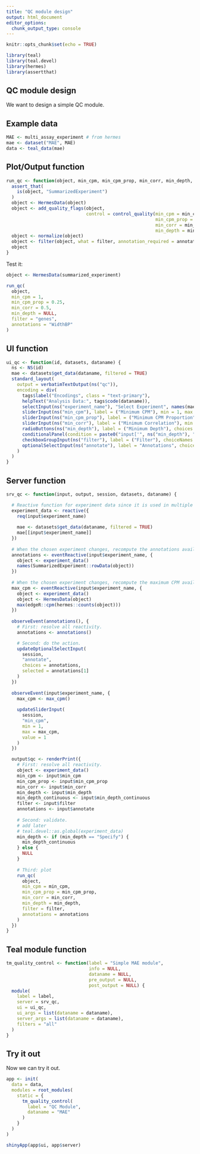 ```yaml
---
title: "QC module design" 
output: html_document
editor_options: 
  chunk_output_type: console
---
```


```r
knitr::opts_chunk$set(echo = TRUE)

library(teal)
library(teal.devel)
library(hermes)
library(assertthat)
```

## QC module design

We want to design a simple QC module.

## Example data

```r
MAE <- multi_assay_experiment # from hermes
mae <- dataset("MAE", MAE)
data <- teal_data(mae) 
```

## Plot/Output function

```r
run_qc <- function(object, min_cpm, min_cpm_prop, min_corr, min_depth, filter, annotations) {
  assert_that(
    is(object, "SummarizedExperiment")
  )
  object <- HermesData(object)
  object <- add_quality_flags(object,
                              control = control_quality(min_cpm = min_cpm,
                                                        min_cpm_prop = min_cpm_prop,
                                                        min_corr = min_corr,
                                                        min_depth = min_depth))
  object <- normalize(object)
  object <- filter(object, what = filter, annotation_required = annotations)
  object
}
```

Test it:

```r
object <- HermesData(summarized_experiment)

run_qc(
  object,
  min_cpm = 1,
  min_cpm_prop = 0.25,
  min_corr = 0.5,
  min_depth = NULL,
  filter = "genes",
  annotations = "WidthBP"
)
```

## UI function

```r
ui_qc <- function(id, datasets, dataname) {
  ns <- NS(id)
  mae <- datasets$get_data(dataname, filtered = TRUE)
  standard_layout(
    output = verbatimTextOutput(ns("qc")),
    encoding = div(
      tags$label("Encodings", class = "text-primary"),
      helpText("Analysis Data:", tags$code(dataname)),
      selectInput(ns("experiment_name"), "Select Experiment", names(mae)),
      sliderInput(ns("min_cpm"), label = ("Minimum CPM"), min = 1, max = 10, value = 5),
      sliderInput(ns("min_cpm_prop"), label = ("Minimum CPM Proportion"), min = 0.01, max = 0.99, value = 0.25),
      sliderInput(ns("min_corr"), label = ("Minimum Correlation"), min = 0.01, max = 0.99, value = 0.5),
      radioButtons(ns("min_depth"), label = ("Minimum Depth"), choices = c("Default", "Specify"), selected = NULL),
      conditionalPanel(condition = paste0("input['", ns("min_depth"), "']" , ".includes('Specify')"), sliderInput(ns("min_depth_continuous"), label = NULL, min = 1, max = 10, value = 5)),
      checkboxGroupInput(ns("filter"), label = ("Filter"), choiceNames = list("Genes", "Samples"), choiceValues = list("genes", "samples"), selected = NULL),
      optionalSelectInput(ns("annotate"), label = "Annotations", choices = "", selected = NULL)
    )
  )
}
```

## Server function

```r
srv_qc <- function(input, output, session, datasets, dataname) {

  # Reactive function for experiment data since it is used in multiple places below.
  experiment_data <- reactive({
    req(input$experiment_name)
    
    mae <- datasets$get_data(dataname, filtered = TRUE)
    mae[[input$experiment_name]] 
  })
  
  # When the chosen experiment changes, recompute the annotations available. 
  annotations <- eventReactive(input$experiment_name, {
    object <- experiment_data()
    names(SummarizedExperiment::rowData(object))
  })
  
  # When the chosen experiment changes, recompute the maximum CPM available.
  max_cpm <- eventReactive(input$experiment_name, {
    object <- experiment_data()
    object <- HermesData(object)
    max(edgeR::cpm(hermes::counts(object)))
  })
  
  observeEvent(annotations(), {
    # First: resolve all reactivity.
    annotations <- annotations()

    # Second: do the action.
    updateOptionalSelectInput(
      session,
      "annotate",
      choices = annotations,
      selected = annotations[1]
    )
  })
  
  observeEvent(input$experiment_name, {
    max_cpm <- max_cpm()
    
    updateSliderInput(
      session,
      "min_cpm",
      min = 1,
      max = max_cpm,
      value = 1
    )
  })

  output$qc <- renderPrint({
    # First: resolve all reactivity.
    object <- experiment_data()
    min_cpm <- input$min_cpm
    min_cpm_prop <- input$min_cpm_prop
    min_corr <- input$min_corr
    min_depth <- input$min_depth
    min_depth_continuous <- input$min_depth_continuous
    filter <- input$filter
    annotations <- input$annotate
    
    # Second: validate.
    # add later
    # teal.devel::as.global(experiment_data)
    min_depth <- if (min_depth == "Specify") {
      min_depth_continuous
    } else {
      NULL
    }
    
    # Third: plot
    run_qc(
      object,
      min_cpm = min_cpm,
      min_cpm_prop = min_cpm_prop,
      min_corr = min_corr,
      min_depth = min_depth,
      filter = filter,
      annotations = annotations
    )
  })
}
```

## Teal module function

```r
tm_quality_control <- function(label = "Simple MAE module", 
                               info = NULL, 
                               dataname = NULL, 
                               pre_output = NULL, 
                               post_output = NULL) {
  module(
    label = label,
    server = srv_qc,
    ui = ui_qc,
    ui_args = list(dataname = dataname),
    server_args = list(dataname = dataname),
    filters = "all"
  )
}
```

## Try it out

Now we can try it out.

```r
app <- init(
  data = data,
  modules = root_modules(
    static = {
      tm_quality_control(
        label = "QC Module",
        dataname = "MAE"
      )
    }
  )
)

shinyApp(app$ui, app$server)
```
